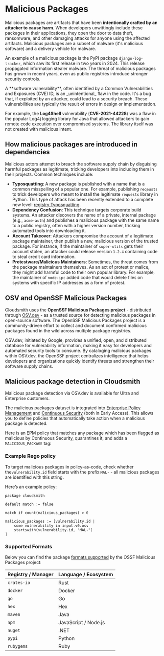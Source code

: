 

# Malicious Packages

Malicious packages are artifacts that have been **intentionally crafted by an attacker to cause harm**. When developers unwittingly include these packages in their applications, they open the door to data theft, ransomware, and other damaging attacks for anyone using the affected artifacts. Malicious packages are a subset of malware (it's malicious software) and a delivery vehicle for malware. 

An example of a malicious package is the PyPI package `django-log-tracker`, which saw its first release in two years in 2024. This release propagated information stealer malware. The threat of malicious packages has grown in recent years, even as public registries introduce stronger security controls.

<Note variant="note" headline="Software Vulnerabilities (CVE) vs. Malicious Packages">
A **software vulnerability**, often identified by a Common Vulnerabilities and Exposures (CVE) ID, is an _unintentional_ flaw in the code. It's a bug that, if exploited by an attacker, could lead to a security breach. These vulnerabilities are typically the result of errors in design or implementation.

For example, the **Log4Shell** vulnerability (**CVE-2021-44228**) was a flaw in the popular Log4j logging library for Java that allowed attackers to gain remote code execution over compromised systems. The library itself was not created with malicious intent.
</Note>

## How malicious packages are introduced in dependencies

Malicious actors attempt to breach the software supply chain by disguising harmful packages as legitimate, tricking developers into including them in their projects. Common techniques include:

- **Typosquatting**: A new package is published with a name that is a common misspelling of a popular one. For example, publishing `reqeusts` to trick developers who meant to install the legitimate `requests` library in Python. This type of attack has been recently extended to a complete new level: [registry Typosquatting](https://cloudsmith.com/blog/typosquatting-the-ghcr-registry).
- **Dependency Confusion**: This technique targets corporate build systems. An attacker discovers the name of a private, internal package (e.g., `acme-auth`) and publishes a malicious package with the same name to a public registry, often with a higher version number, tricking automated tools into downloading it.
- **Account Takeover**: Attackers compromise the account of a legitimate package maintainer, then publish a new, malicious version of the trusted package. For instance, if the maintainer of `super-utils` gets their account stolen, an attacker could release version `1.2.4` containing code to steal credit card information.
- **Protestware/Malicious Maintainers**: Sometimes, the threat comes from the package maintainers themselves. As an act of protest or malice, they might add harmful code to their own popular library. For example, the maintainer of `node-ipc` added code that would delete files on systems with specific IP addresses as a form of protest.

## OSV and OpenSSF Malicious Packages

Cloudsmith uses the **OpenSSF Malicious Packages project** - distributed through [OSV.dev](https://osv.dev/) - as a trusted source for detecting malicious packages in open-source software. The OpenSSF Malicious Packages project is a community-driven effort to collect and document confirmed malicious packages found in the wild across multiple package registries.

OSV.dev, initiated by Google, provides a unified, open, and distributed database for vulnerability information, making it easy for developers and automated security tools to consume. By cataloging malicious packages within OSV.dev, the OpenSSF project centralizes intelligence that helps developers and organizations quickly identify threats and strengthen their software supply chains.

## Malicious package detection in Cloudsmith

<Note variant="note" headline="Plans">
Malicious package detection via OSV.dev is available for Ultra and Enterprise customers.
</Note>

The malicious packages dataset is integrated into [Enterprise Policy Management](/supply-chain-security/epm) and [Continuous Security](/supply-chain-security/continuous-security) (both in Early Access). This allows you to define policies that automatically take action when a malicious package is detected.

Here is an EPM policy that matches any package which has been flagged as malicious by Continuous Security, quarantines it, and adds a `MALICIOUS_PACKAGE` tag:

<BlockImage src={policy_malicious_packages} alt=""></BlockImage>

<BlockImage src={malicious_package} alt=""></BlockImage>

### Example Rego policy

To target malicious packages in policy-as-code, check whether the`vulnerability.id` field starts with the prefix `MAL-` - all malicious packages are identified with this string. 

Here’s an example policy:

```rego
package cloudsmith

default match := false

match if count(malicious_packages) > 0

malicious_packages := [vulnerability.id |
	some vulnerability in input.v0.osv
	startswith(vulnerability.id, "MAL-")
]
```

### Supported Formats

Below you can find the package [formats supported](https://github.com/ossf/malicious-packages/tree/main/osv/malicious) by the OSSF Malicious Packages project:

| Registry / Manager | Language / Ecosystem |
| ------------------ | -------------------- |
| `crates-io`        | Rust                 |
| `docker`           | Docker               |
| `go`               | Go                   |
| `hex`              | Hex                  |
| `maven`            | Java                 |
| `npm`              | JavaScript / Node.js |
| `nuget`            | .NET                 |
| `pypi`             | Python               |
| `rubygems`         | Ruby                 |